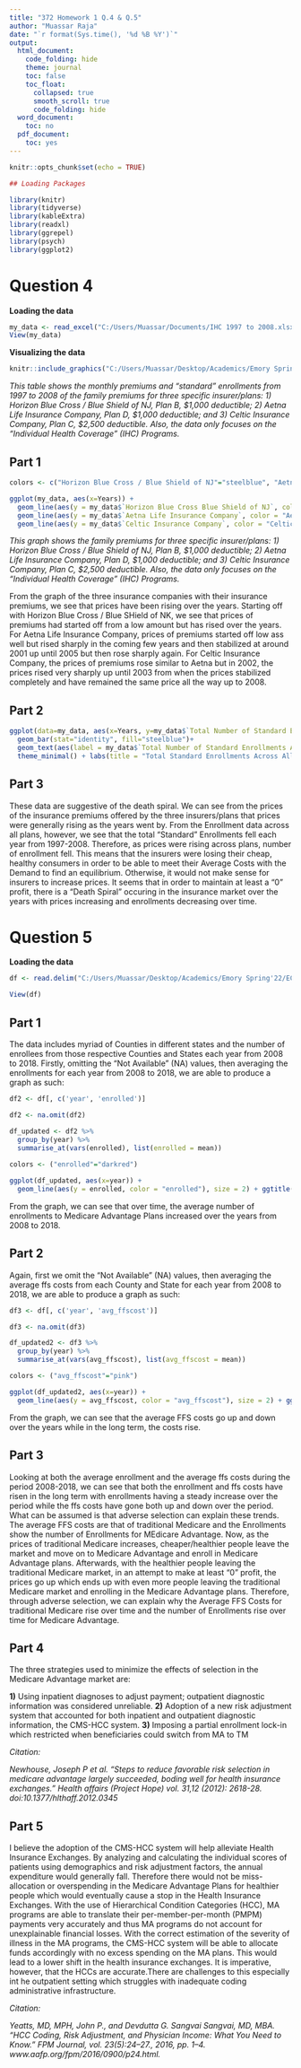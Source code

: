 ---
title: "372 Homework 1 Q.4 & Q.5"
author: "Muassar Raja"
date: "`r format(Sys.time(), '%d %B %Y')`"
output:
  html_document:
    code_folding: hide
    theme: journal
    toc: false
    toc_float: 
      collapsed: true
      smooth_scroll: true
      code_folding: hide
  word_document:
    toc: no
  pdf_document:
    toc: yes
---

```{r setup, include=FALSE}
knitr::opts_chunk$set(echo = TRUE)

## Loading Packages

library(knitr)
library(tidyverse)
library(kableExtra)
library(readxl)
library(ggrepel)
library(psych)
library(ggplot2)

```

# Question 4

**Loading the data**

```{r}
my_data <- read_excel("C:/Users/Muassar/Documents/IHC 1997 to 2008.xlsx")
View(my_data)
``` 

**Visualizing the data**

```{r}
knitr::include_graphics("C:/Users/Muassar/Desktop/Academics/Emory Spring'22/ECON 372/my_data.png")
```



*This table shows the monthly premiums and "standard" enrollments from 1997 to 2008 of the family premiums for three specific insurer/plans: 1) Horizon Blue Cross / Blue Shield of NJ, Plan B, $1,000 deductible; 2) Aetna Life Insurance Company, Plan D, $1,000 deductible; and 3) Celtic Insurance Company, Plan C, $2,500 deductible. Also, the data only focuses on the "Individual Health Coverage" (IHC) Programs.*



## Part 1

```{r}

colors <- c("Horizon Blue Cross / Blue Shield of NJ"="steelblue", "Aetna Life Insurance Company"="darkred", "Celtic Insurance Company"="lightgreen")

ggplot(my_data, aes(x=Years)) + 
  geom_line(aes(y = my_data$`Horizon Blue Cross Blue Shield of NJ`, color = "Horizon Blue Cross / Blue Shield of NJ")) + 
  geom_line(aes(y = my_data$`Aetna Life Insurance Company`, color = "Aetna Life Insurance Company")) +
  geom_line(aes(y = my_data$`Celtic Insurance Company`, color = "Celtic Insurance Company")) + ggtitle("Insurance Premiums From 1997 to 2008") + labs(x = "Years", y = "Prices of Insurance Premiums", color = "Legend") + scale_color_manual(values = colors) 

```


*This graph shows the family premiums for three specific insurer/plans: 1) Horizon Blue Cross / Blue Shield of NJ, Plan B, $1,000 deductible; 2) Aetna Life Insurance Company, Plan D, $1,000 deductible; and 3) Celtic Insurance Company, Plan C, $2,500 deductible. Also, the data only focuses on the "Individual Health Coverage" (IHC) Programs.*



From the graph of the three insurance companies with their insurance premiums, we see that prices have been rising over the years. Starting off with Horizon Blue Cross / Blue SHield of NK, we see that prices of premiums had started off from a low amount but has rised over the years. For Aetna Life Insurance Company, prices of premiums started off low ass well but rised sharply in the coming few years and then stabilized at around 2001 up until 2005 but then rose sharply again. For Celtic Insurance Company, the prices of premiums rose similar to Aetna but in 2002, the prices rised very sharply up until 2003 from when the prices stabilized completely and have remained the same price all the way up to 2008.


## Part 2

```{r}

ggplot(data=my_data, aes(x=Years, y=my_data$`Total Number of Standard Enrollments Across All Plans At Year End`)) +
  geom_bar(stat="identity", fill="steelblue")+
  geom_text(aes(label = my_data$`Total Number of Standard Enrollments Across All Plans At Year End`),vjust=-0.3, size=3.5)+
  theme_minimal() + labs(title = "Total Standard Enrollments Across All Insurance Plans (4Q) From 1997-2008", x = "Years", y = "Number of Enrollments")

```



## Part 3

These data are suggestive of the death spiral. We can see from the prices of the insurance premiums offered by the three insurers/plans that prices were generally rising as the years went by. From the Enrollment data across all plans, however, we see that the total "Standard" Enrollments fell each year from 1997-2008. Therefore, as prices were rising across plans, number of enrollment fell. This means that the insurers were losing their cheap, healthy consumers in order to be able to meet their Average Costs with the Demand to find an equilibrium. Otherwise, it would not make sense for insurers to increase prices. It seems that in order to maintain at least a "0" profit, there is a "Death Spiral" occuring in the insurance market over the years with prices increasing and enrollments decreasing over time.

# Question 5

**Loading the data**

```{r}
df <- read.delim("C:/Users/Muassar/Desktop/Academics/Emory Spring'22/ECON 372/hwk1_data-1.txt")

View(df)
```

## Part 1

The data includes myriad of Counties in different states and the number of enrollees from those respective Counties and States each year from 2008 to 2018. Firstly, omitting the "Not Available" (NA) values, then averaging the enrollments for each year from 2008 to 2018, we are able to produce a graph as such:

```{r}

df2 <- df[, c('year', 'enrolled')]

df2 <- na.omit(df2)

df_updated <- df2 %>%
  group_by(year) %>%
  summarise_at(vars(enrolled), list(enrolled = mean))
  
colors <- ("enrolled"="darkred")

ggplot(df_updated, aes(x=year)) + 
  geom_line(aes(y = enrolled, color = "enrolled"), size = 2) + ggtitle("Average Enrollment to Medicare Advantage Plans From 2008-2018") + labs(x = "Years", y = "Number of Enrollments", color = "Legend") + scale_color_manual(values = colors) 

```

From the graph, we can see that over time, the average number of enrollments to Medicare Advantage Plans increased over the years from 2008 to 2018.

## Part 2

Again, first we omit the "Not Available" (NA) values, then averaging the average ffs costs from each County and State for each year from 2008 to 2018, we are able to produce a graph as such:

```{r}
df3 <- df[, c('year', 'avg_ffscost')]

df3 <- na.omit(df3)

df_updated2 <- df3 %>%
  group_by(year) %>%
  summarise_at(vars(avg_ffscost), list(avg_ffscost = mean))

colors <- ("avg_ffscost"="pink")

ggplot(df_updated2, aes(x=year)) + 
  geom_line(aes(y = avg_ffscost, color = "avg_ffscost"), size = 2) + ggtitle("Average Medicare FFS Cost From 2008-2018") + labs(x = "Years", y = "Cost", color = "Legend") + scale_color_manual(values = colors) 
```

From the graph, we can see that the average FFS costs go up and down over the years while in the long term, the costs rise.

## Part 3

Looking at both the average enrollment and the average ffs costs during the period 2008-2018, we can see that both the enrollment and ffs costs have risen in the long term with enrollments having a steady increase over the period while the ffs costs have gone both up and down over the period. What can be assumed is that adverse selection can explain these trends. The average FFS costs are that of traditional Medicare and the Enrollments show the number of Enrollments for MEdicare Advantage. Now, as the prices of traditional Medicare increases, cheaper/healthier people leave the market and move on to Medicare Advantage and enroll in Medicare Advantage plans. Afterwards, with the healthier people leaving the traditional Medicare market, in an attempt to make at least "0" profit, the prices go up which ends up with even more people leaving the traditional Medicare market and enrolling in the Medicare Advantage plans. Therefore, through adverse selection, we can explain why the Average FFS Costs for traditional Medicare rise over time and the number of Enrollments rise over time for Medicare Advantage.

## Part 4

The three strategies used to minimize the effects of selection in the Medicare Advantage market are:

**1)** Using inpatient diagnoses to adjust payment; outpatient diagnostic information was considered unreliable.
**2)** Adoption of a new risk adjustment system that accounted for both inpatient and outpatient diagnostic information, the CMS-HCC system.
**3)** Imposing a partial enrollment lock-in which restricted when beneficiaries could switch from MA to TM

*Citation:*

*Newhouse, Joseph P et al. “Steps to reduce favorable risk selection in medicare advantage largely succeeded, boding well for health insurance exchanges.” Health affairs (Project Hope) vol. 31,12 (2012): 2618-28. doi:10.1377/hlthaff.2012.0345*

## Part 5

I believe the adoption of the CMS-HCC system will help alleviate Health Insurance Exchanges. By analyzing and calculating the individual scores of patients using demographics and risk adjustment factors, the annual expenditure would generally fall. Therefore there would not be miss-allocation or overspending in the Medicare Advantage Plans for healthier people which would eventually cause a stop in the Health Insurance Exchanges. With the use of Hierarchical Condition Categories (HCC), MA programs are able to translate their per-member-per-month (PMPM) payments very accurately and thus MA programs do not account for unexplainable financial losses. With the correct estimation of the severity of illness in the MA programs, the CMS-HCC system will be able to allocate funds accordingly with no excess spending on the MA plans. This would lead to a lower shift in the health insurance exchanges. It is imperative, however, that the HCCs are accurate.There are challenges to this especially int he outpatient setting which struggles with inadequate coding administrative infrastructure. 

*Citation:*

*Yeatts, MD, MPH, John P., and Devdutta G. Sangvai Sangvai, MD, MBA. “HCC Coding, Risk Adjustment, and Physician Income: What You Need to Know.” FPM Journal, vol. 23(5):24–27., 2016, pp. 1–4. www.aafp.org/fpm/2016/0900/p24.html.*






